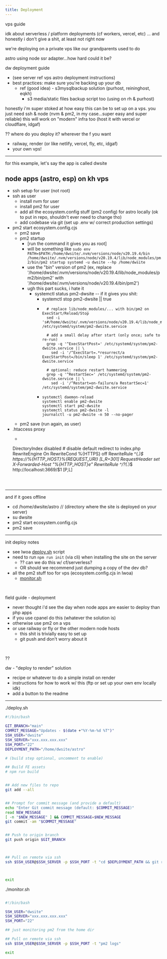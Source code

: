 ```yaml
---
title: Deployment
---
```


vps guide

idk about serverless / platform deployments (cf workers, vercel, etc) ... and honestly i don't give a shit, at least not right now

we're deploying on a private vps like our grandparents used to do

astro using node ssr adapter...how hard could it be?

dw deployment guide
- (see server ref vps astro deployment instructions)
- best practices: make sure you're backing up your db
	- ref (good idea) - s3mysqlbackup solution (purhost, reininghost, eqkh)
		- s3 media/static files backup script too (using on rh & purhost)


honestly i'm super stoked at how easy this can be to set up on a vps. you just need ssh & node (nvm & pm2, in my case...super easy and super reliable)
this will work on "modern" infra too (host it with vercel or cloudflare, idgaf)




?? where do you deploy it? wherever the f you want
- railway, render (or like netlify, vercel, fly, etc, idgaf)
- your own vps!


---


for this example, let's say the app is called dwsite



## node apps (astro, esp) on kh vps
- ssh setup for user (not root)
- ssh as user
  - install nvm for user
  - install pm2 for user
  - add all the ecosystem.config stuff (pm2 config) for astro locally (ok to put in repo, shouldn't ever need to change tho)
  - add codebase via git (set up .env w/ correct production settings)
- pm2 start ecosystem.config.cjs
  - pm2 save
  - pm2 startup
    - [run the command it gives you as root]
    - will be something like `sudo env PATH=$PATH:/home/dwsite/.nvm/versions/node/v20.19.4/bin /home/dwsite/.nvm/versions/node/v20.19.4/lib/node_modules/pm2/bin/pm2 startup systemd -u dwsite --hp /home/dwsite`
    - use the "bin" version of pm2 (ex, replace '/home/dwsite/.nvm/versions/node/v20.19.4/lib/node_modules/pm2/bin/pm2' with '/home/dwsite/.nvm/versions/node/v20.19.4/bin/pm2')
    - ugh this part sucks, i hate it
      - systemctl status pm2-dwsite -- if it gives you shit:
        - systemctl stop pm2-dwsite || true
        - ```
            # replace lib/node_modules/... with bin/pm2 on ExecStart/Reload/Stop
            sed -i 's#/home/dwsite/.nvm/versions/node/v20.19.4/lib/node_modules/pm2/bin/pm2#/home/dwsite/.nvm/versions/node/v20.19.4/bin/pm2#g' /etc/systemd/system/pm2-dwsite.service

            # add a small delay after start (only once; safe to re-run)
            grep -q '^ExecStartPost=' /etc/systemd/system/pm2-dwsite.service || \
              sed -i '/^ExecStart=.*resurrect/a ExecStartPost=/bin/sleep 1' /etc/systemd/system/pm2-dwsite.service

            # optional: reduce restart hammering
            grep -q '^RestartSec=' /etc/systemd/system/pm2-dwsite.service || \
              sed -i '/^Restart=on-failure/a RestartSec=1' /etc/systemd/system/pm2-dwsite.service
            ```
        - ```
          systemctl daemon-reload
          systemctl enable pm2-dwsite
          systemctl start pm2-dwsite
          systemctl status pm2-dwsite -l
          journalctl -u pm2-dwsite -n 50 --no-pager
          ```
  - pm2 save (run again, as user)
- .htaccess proxy
  - ```bash
  DirectoryIndex disabled  # disable default redirect to index.php
  RewriteEngine On
  RewriteCond %{HTTPS} off
  RewriteRule ^(.*)$ https://%{HTTP_HOST}%{REQUEST_URI} [L,R=301]
  RequestHeader set X-Forwarded-Host "%{HTTP_HOST}e"
  RewriteRule ^/?(.*)$ http://localhost:3669/$1 [P,L]
  ```



---


and if it goes offline
- cd /home/dwsite/astro // (directory where the site is deployed on your server)
- su dwsite
- pm2 start ecosystem.config.cjs
- pm2 save





---



init deploy notes

- see lwoa [deploy.sh](http://deploy.sh "‌") script
- need to run `npm run init` (via cli) when installing the site on the server
  - ?? can we do this w/ cf/serverless?
  - OR should we recommend just dumping a copy of the dev db?
- all the pm2 stuff too for vps (ecosystem.config.cjs in lwoa)
  - [monitor.sh](http://monitor.sh "‌")

‌

field guide - deployment

- never thought i'd see the day when node apps are easier to deploy than php apps
- if you use cpanel do this (whatever the solution is)
- otherwise use pm2 on a vps
- or use railway or fly or the other modern node hosts
  - this shit is trivially easy to set up
  - git push and don't worry about it

‌

??

dw - "deploy to render" solution

- recipe or whatever to do a simple install on render
- instructions for how to work w/ this (ftp or set up your own env locally idk)
- add a button to the readme





---



./deploy.sh

```bash
#!/bin/bash

GIT_BRANCH="main"
COMMIT_MESSAGE="Updates - $(date +"%Y-%m-%d %T")"
SSH_USER="dwsite"
SSH_SERVER="xxx.xxx.xxx.xxx"
SSH_PORT="22"
DEPLOYMENT_PATH="/home/dwsite/astro"

# (build step optional, uncomment to enable)

## Build FE assets
# npm run build


## Add new files to repo
git add --all


## Prompt for commit message (and provide a default)
echo "Enter Git commit message (default: $COMMIT_MESSAGE)"
read NEW_MESSAGE
[ -n "$NEW_MESSAGE" ] && COMMIT_MESSAGE=$NEW_MESSAGE
git commit -am "$COMMIT_MESSAGE"


## Push to origin branch
git push origin $GIT_BRANCH



## Pull on remote via ssh
ssh $SSH_USER@$SSH_SERVER -p $SSH_PORT -t "cd $DEPLOYMENT_PATH && git restore package-lock.json && git pull origin $GIT_BRANCH && npm install && npm run build && npm run migrate && pm2 reload lwoa"



exit

```





./monitor.sh

```bash

#!/bin/bash

SSH_USER="dwsite"
SSH_SERVER="xxx.xxx.xxx.xxx"
SSH_PORT="22"

## just monitoring pm2 from the home dir 

## Pull on remote via ssh
ssh $SSH_USER@$SSH_SERVER -p $SSH_PORT -t "pm2 logs"

exit




```